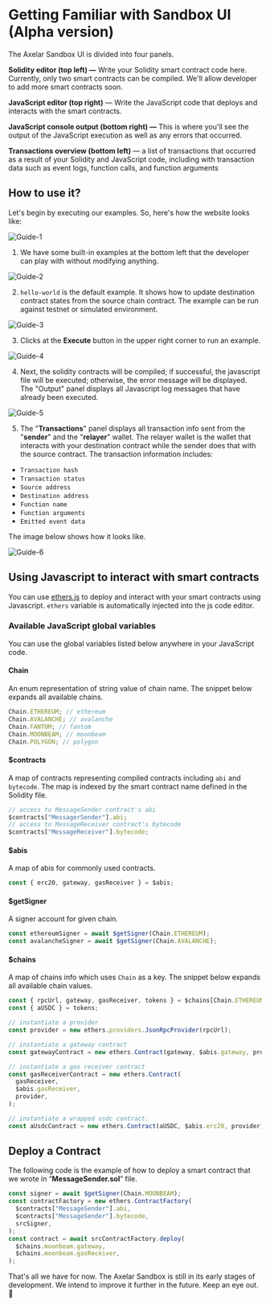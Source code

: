 # Getting Familiar with Sandbox UI (Alpha version)

The Axelar Sandbox UI is divided into four panels.

**Solidity editor (top left) —** Write your Solidity smart contract code here. Currently, only two smart contracts can be compiled. We'll allow developer to add more smart contracts soon.

**JavaScript editor (top right)** — Write the JavaScript code that deploys and interacts with the smart contracts.

**JavaScript console output (bottom right) —** This is where you'll see the output of the JavaScript execution as well as any errors that occurred.

**Transactions overview (bottom left)** — a list of transactions that occurred as a result of your Solidity and JavaScript code, including with transaction data such as event logs, function calls, and function arguments

## How to use it?

Let's begin by executing our examples. So, here's how the website looks like:

![Guide-1](/images/sandbox-guide-1.png)

1. We have some built-in examples at the bottom left that the developer can play with without modifying anything.

![Guide-2](/images/sandbox-guide-2.png)

2. `hello-world` is the default example. It shows how to update destination contract states from the source chain contract. The example can be run against testnet or simulated environment.

![Guide-3](/images/sandbox-guide-3.png)

3. Clicks at the **Execute** button in the upper right corner to run an example.

![Guide-4](/images/sandbox-guide-4.png)

4. Next, the solidity contracts will be compiled; if successful, the javascript file will be executed; otherwise, the error message will be displayed. The "Output" panel displays all Javascript log messages that have already been executed.

![Guide-5](/images/sandbox-guide-5.png)

5. The "**Transactions**" panel displays all transaction info sent from the "**sender**" and the "**relayer**" wallet. The relayer wallet is the wallet that interacts with your destination contract while the sender does that with the source contract. The transaction information includes:

- `Transaction hash`
- `Transaction status`
- `Source address`
- `Destination address`
- `Function name`
- `Function arguments`
- `Emitted event data`

The image below shows how it looks like.

![Guide-6](/images/sandbox-guide-6.png)

## Using Javascript to interact with smart contracts

You can use [ethers.js](https://github.com/ethers-io/ethers.js/) to deploy and interact with your smart contracts using Javascript. `ethers` variable is automatically injected into the js code editor.

### Available JavaScript global variables

You can use the global variables listed below anywhere in your JavaScript code.

#### **Chain**

An enum representation of string value of chain name. The snippet below expands all available chains.

```ts
Chain.ETHEREUM; // ethereum
Chain.AVALANCHE; // avalanche
Chain.FANTOM; // fantom
Chain.MOONBEAM; // moonbeam
Chain.POLYGON; // polygon
```

#### **$contracts**

A map of contracts representing compiled contracts including `abi` and `bytecode`. The map is indexed by the smart contract name defined in the Solidity file.

```ts
// access to MessageSender contract's abi
$contracts["MessagerSender"].abi;
// access to MessageReceiver contract's bytecode
$contracts["MessageReceiver"].bytecode;
```

#### **$abis**

A map of abis for commonly used contracts.

```ts
const { erc20, gateway, gasReceiver } = $abis;
```

#### **$getSigner**

A signer account for given chain.

```ts
const ethereumSigner = await $getSigner(Chain.ETHEREUM);
const avalancheSigner = await $getSigner(Chain.AVALANCHE);
```

#### **$chains**

A map of chains info which uses `Chain` as a key. The snippet below expands all available chain values.

```ts
const { rpcUrl, gateway, gasReceiver, tokens } = $chains[Chain.ETHEREUM];
const { aUSDC } = tokens;

// instantiate a provider
const provider = new ethers.providers.JsonRpcProvider(rpcUrl);

// instantiate a gateway contract
const gatewayContract = new ethers.Contract(gateway, $abis.gateway, provider);

// instantiate a gas receiver contract
const gasReceiverContract = new ethers.Contract(
  gasReceiver,
  $abis.gasReceiver,
  provider,
);

// instantiate a wrapped usdc contract.
const aUsdcContract = new ethers.Contract(aUSDC, $abis.erc20, provider);
```

## Deploy a Contract

The following code is the example of how to deploy a smart contract that we wrote in “**MessageSender.sol**” file.

```ts
const signer = await $getSigner(Chain.MOONBEAM);
const contractFactory = new ethers.ContractFactory(
  $contracts["MessageSender"].abi,
  $contracts["MessageSender"].bytecode,
  srcSigner,
);
const contract = await srcContractFactory.deploy(
  $chains.moonbeam.gateway,
  $chains.moonbeam.gasReceiver,
);
```

That's all we have for now. The Axelar Sandbox is still in its early stages of development. We intend to improve it further in the future. Keep an eye out. 👀
